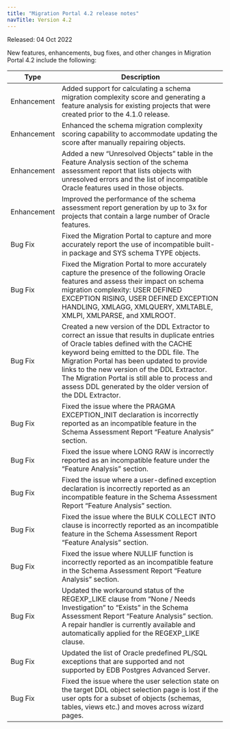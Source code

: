 ```yaml
---
title: "Migration Portal 4.2 release notes"
navTitle: Version 4.2
---
```


Released: 04 Oct 2022

New features, enhancements, bug fixes, and other changes in Migration Portal 4.2 include the following:

| Type | Description |
| ---- |------------ |
| Enhancement | Added support for calculating a schema migration complexity score and generating a feature analysis for existing projects that were created prior to the 4.1.0 release. |
| Enhancement | Enhanced the schema migration complexity scoring capability to accommodate updating the score after manually repairing objects. |
| Enhancement | Added a new “Unresolved Objects” table in the Feature Analysis section of the schema assessment report that lists objects with unresolved errors and the list of incompatible Oracle features used in those objects. |
| Enhancement | Improved the performance of the schema assessment report generation by up to 3x for projects that contain a large number of Oracle features. |
| Bug Fix | Fixed the Migration Portal to capture and more accurately report the use of incompatible built-in package and SYS schema TYPE objects. |
| Bug Fix | Fixed the Migration Portal to more accurately capture the presence of the  following Oracle features and assess their impact on schema migration complexity: USER DEFINED EXCEPTION RISING, USER DEFINED EXCEPTION HANDLING, XMLAGG, XMLQUERY, XMLTABLE, XMLPI, XMLPARSE, and XMLROOT. |
| Bug Fix | Created a new version of the DDL Extractor to correct an issue that results in duplicate entries of Oracle tables defined with the CACHE keyword being emitted to the DDL file.  The Migration Portal has been updated to provide links to the new version of the DDL Extractor.  The Migration Portal is still able to process and assess DDL generated by the older version of the DDL Extractor. |
| Bug Fix | Fixed the issue where the PRAGMA EXCEPTION_INIT declaration is incorrectly reported as an incompatible feature in the Schema Assessment Report “Feature Analysis” section. |
| Bug Fix | Fixed the issue where LONG RAW is incorrectly reported as an incompatible feature under the “Feature Analysis” section. |
| Bug Fix | Fixed the issue where a user-defined exception declaration is incorrectly reported as an incompatible feature in the Schema Assessment Report “Feature Analysis” section. |
| Bug Fix | Fixed the issue where the BULK COLLECT INTO clause is incorrectly reported as an incompatible feature in the Schema Assessment Report “Feature Analysis” section. |
| Bug Fix | Fixed the issue where NULLIF function is incorrectly reported as an incompatible feature in the Schema Assessment Report “Feature Analysis” section. |
| Bug Fix | Updated the workaround status of the REGEXP_LIKE clause from  “None / Needs Investigation” to “Exists” in the Schema Assessment Report “Feature Analysis” section. A repair handler is currently available and automatically applied for the REGEXP_LIKE clause. |
| Bug Fix | Updated the list of Oracle predefined PL/SQL exceptions that are supported and not supported by EDB Postgres Advanced Server. |
| Bug Fix | Fixed the issue where the user selection state on the target DDL object selection page is lost if the user opts for a subset of objects (schemas, tables, views etc.) and moves across wizard pages. |

